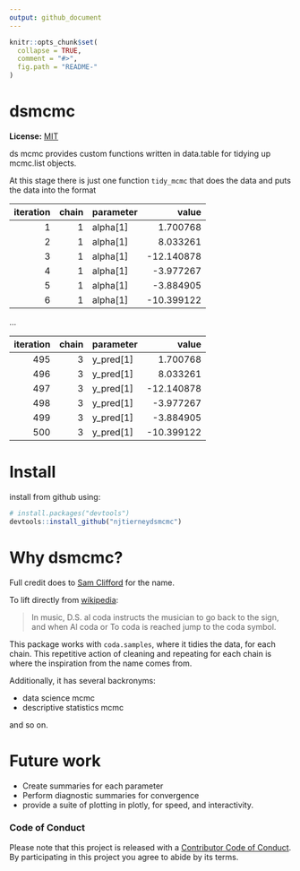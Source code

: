 ```yaml
---
output: github_document
---
```


<!-- README.md is generated from README.Rmd. Please edit that file -->

```r
knitr::opts_chunk$set(
  collapse = TRUE,
  comment = "#>",
  fig.path = "README-"
)
```

# dsmcmc

**License:** [MIT](https://opensource.org/licenses/MIT)

ds mcmc provides custom functions written in data.table for tidying up mcmc.list objects.


At this stage there is just one function `tidy_mcmc` that does the data and puts the data into the format

| iteration| chain|parameter |      value|
|---------:|-----:|:---------|----------:|
|         1|     1|alpha[1]  |   1.700768|
|         2|     1|alpha[1]  |   8.033261|
|         3|     1|alpha[1]  | -12.140878|
|         4|     1|alpha[1]  |  -3.977267|
|         5|     1|alpha[1]  |  -3.884905|
|         6|     1|alpha[1]  | -10.399122|

...

| iteration| chain|parameter |      value|
|---------:|-----:|:---------|----------:|
|       495|     3|y_pred[1] |   1.700768|
|       496|     3|y_pred[1] |   8.033261|
|       497|     3|y_pred[1] | -12.140878|
|       498|     3|y_pred[1] |  -3.977267|
|       499|     3|y_pred[1] |  -3.884905|
|       500|     3|y_pred[1] | -10.399122|


# Install

install from github using:

```r
# install.packages("devtools")
devtools::install_github("njtierneydsmcmc")

```

# Why dsmcmc?

Full credit does to [Sam Clifford](https://samclifford.info/) for the name. 

To lift directly from [wikipedia](https://en.wikipedia.org/wiki/Dal_Segno):

> In music, D.S. al coda instructs the musician to go back to the sign, and when Al coda or To coda is reached jump to the coda symbol.

This package works with `coda.samples`, where it tidies the data, for each chain. This repetitive action of cleaning and repeating for each chain is where the inspiration from the name comes from.

Additionally, it has several backronyms:

- data science mcmc
- descriptive statistics mcmc

and so on.

# Future work

- Create summaries for each parameter
- Perform diagnostic summaries for convergence
- provide a suite of plotting in plotly, for speed, and interactivity.

### Code of Conduct

Please note that this project is released with a [Contributor Code of Conduct](CONDUCT.md). By participating in this project you agree to abide by its terms.
